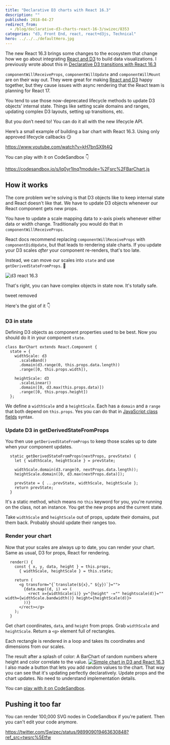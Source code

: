 ```yaml
---
title: "Declarative D3 charts with React 16.3"
description: ""
published: 2018-04-27
redirect_from:
  - /blog/declarative-d3-charts-react-16-3/swizec/8353
categories: "d3, Front End, react, react+d3js, Technical"
hero: ../../../defaultHero.jpg
---
```


The new React 16.3 brings some changes to the ecosystem that change how we go about integrating [React and D3](https://swizec.com/reactd3js) to build data visualizations. I previously wrote about this in [Declarative D3 transitions with React 16.3](https://swizec.com/blog/declarative-d3-transitions-with-react-163/)

`componentWillReceiveProps`, `componentWillUpdate` and `componentWillMount` are on their way out. They were great for making [React and D3](https://swizec.com/reactd3js) happy together, but they cause issues with async rendering that the React team is planning for React 17.

You tend to use those now-deprecated lifecycle methods to update D3 objects’ internal state. Things like setting scale domains and ranges, updating complex D3 layouts, setting up transitions, etc.

But you don’t need to! You can do it all with the new lifecycle API.

Here’s a small example of building a bar chart with React 16.3. Using only approved lifecycle callbacks 😏

https://www.youtube.com/watch?v=kH7bnSX9t4Q

You can play with it on CodeSandbox 👇

https://codesandbox.io/s/lq0yr1lnq?module=%2Fsrc%2FBarChart.js

## How it works

The core problem we're solving is that D3 objects like to keep internal state and React doesn't like that. We have to update D3 objects whenever our React component gets new props.

You have to update a scale mapping data to x-axis pixels whenever either data or width change. Traditionally you would do that in `componentWillReceiveProps`.

React docs recommend replacing `componentWillReceiveProps` with `componentDidUpdate`, but that leads to rendering stale charts. If you update your D3 scales _after_ your component re-renders, that's too late.

Instead, we can move our scales into `state` and use `getDerivedStateFromProps`. 🤯

![d3 react 16.3](https://swizec.com/wp-content/uploads/2018/04/d3react16.3-699x1024.png)

That's right, you can have complex objects in state now. It's totally safe.

tweet removed
<!-- https://twitter.com/ryanflorence/status/984513942696296448 -->

Here's the gist of it 👇

### D3 in state

Defining D3 objects as component properties used to be best. Now you should do it in your component `state`.

    class BarChart extends React.Component {
      state = {
        widthScale: d3
          .scaleBand()
          .domain(d3.range(0, this.props.data.length))
          .range([0, this.props.width]),

        heightScale: d3
          .scaleLinear()
          .domain([0, d3.max(this.props.data)])
          .range([0, this.props.height])
      };

We define a `widthScale` and a `heightScale`. Each has a `domain` and a `range` that both depend on `this.props`. Yes you can do that in [JavaScript class fields](http://2ality.com/2017/07/class-fields.html) syntax.

### Update D3 in getDerivedStateFromProps

You then use `getDerivedStateFromProps` to keep those scales up to date when your component updates.

      static getDerivedStateFromProps(nextProps, prevState) {
        let { widthScale, heightScale } = prevState;

        widthScale.domain(d3.range(0, nextProps.data.length));
        heightScale.domain([0, d3.max(nextProps.data)]);

        prevState = { ...prevState, widthScale, heightScale };
        return prevState;
      }

It's a static method, which means no `this` keyword for you, you're running on the class, not an instance. You get the new props and the current state.

Take `widthScale` and `heightScale` out of props, update their domains, put them back. Probably should update their ranges too.

### Render your chart

Now that your scales are always up to date, you can render your chart. Same as usual, D3 for props, React for rendering.

      render() {
        const { x, y, data, height } = this.props,
          { widthScale, heightScale } = this.state;

        return (
          <g transform="{`translate(${x}," ${y})`}="">
            {data.map((d, i) => (
              <rect x={widthScale(i)} y="{height" -="" heightscale(d)}="" width={widthScale.bandwidth()} height={heightScale(d)}>
            ))}
          </rect></g>
        );
      }

Get chart coordinates, `data`, and `height` from props. Grab `widthScale` and `heightScale`. Return a `<g>` element full of rectangles.

Each rectangle is rendered in a loop and takes its coordinates and dimensions from our scales.

The result after a splash of color: A BarChart of random numbers where height and color correlate to the value. [![Simple chart in D3 and React 16.3](https://swizec.com/wp-content/uploads/2018/04/chart-screenshot.png)](https://codesandbox.io/s/lq0yr1lnq) I also made a button that lets you add random values to the chart. That way you can see that it's updating perfectly declaratively. Update props and the chart updates. No need to understand implementation details.

You can [play with it on CodeSandbox](https://codesandbox.io/s/lq0yr1lnq).

## Pushing it too far

You can render 100,000 SVG nodes in CodeSandbox if you're patient. Then you can't edit your code anymore.

https://twitter.com/Swizec/status/989909019463630848?ref_src=twsrc%5Etfw
